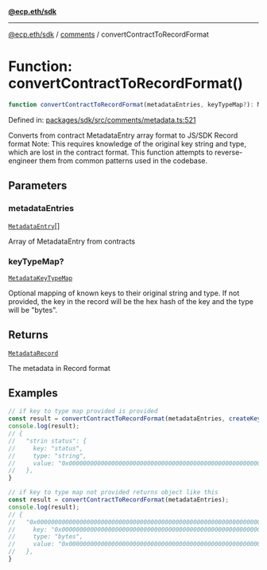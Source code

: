 [**@ecp.eth/sdk**](../../index.mdx)

***

[@ecp.eth/sdk](/sdk-reference/index.mdx) / [comments](/sdk-reference/comments/index.mdx) / convertContractToRecordFormat

# Function: convertContractToRecordFormat()

```ts
function convertContractToRecordFormat(metadataEntries, keyTypeMap?): MetadataRecord;
```

Defined in: [packages/sdk/src/comments/metadata.ts:521](https://github.com/ecp-eth/comments-monorepo/blob/main/packages/sdk/src/comments/metadata.ts#L521)

Converts from contract MetadataEntry array format to JS/SDK Record format
Note: This requires knowledge of the original key string and type, which are lost
in the contract format. This function attempts to reverse-engineer them from
common patterns used in the codebase.

## Parameters

### metadataEntries

[`MetadataEntry`](/sdk-reference/comments/type-aliases/MetadataEntry.mdx)[]

Array of MetadataEntry from contracts

### keyTypeMap?

[`MetadataKeyTypeMap`](/sdk-reference/comments/type-aliases/MetadataKeyTypeMap.mdx)

Optional mapping of known keys to their original string and type. If not provided, the key in the record will be the hex hash of the key and the type will be "bytes".

## Returns

[`MetadataRecord`](/sdk-reference/comments/type-aliases/MetadataRecord.mdx)

The metadata in Record format

## Examples

```ts
// if key to type map provided is provided
const result = convertContractToRecordFormat(metadataEntries, createKeyTypeMap([{ key: "status", type: "string" }]));
console.log(result);
// {
//   "strin status": {
//     key: "status",
//     type: "string",
//     value: "0x0000000000000000000000000000000000000000000000000000000000000000",
//   },
}
```

```ts
// if key to type map not provided returns object like this
const result = convertContractToRecordFormat(metadataEntries);
console.log(result);
// {
//   "0x0000000000000000000000000000000000000000000000000000000000000000": {
//     key: "0x0000000000000000000000000000000000000000000000000000000000000000",
//     type: "bytes",
//     value: "0x0000000000000000000000000000000000000000000000000000000000000000",
//   },
}
```
